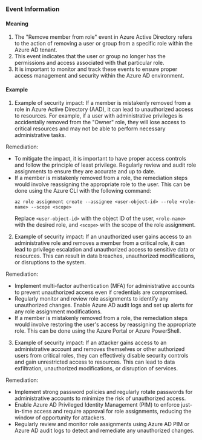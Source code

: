 
### Event Information

#### Meaning

1. The "Remove member from role" event in Azure Active Directory refers to the action of removing a user or group from a specific role within the Azure AD tenant.
2. This event indicates that the user or group no longer has the permissions and access associated with that particular role.
3. It is important to monitor and track these events to ensure proper access management and security within the Azure AD environment.

#### Example

1. Example of security impact: If a member is mistakenly removed from a role in Azure Active Directory (AAD), it can lead to unauthorized access to resources. For example, if a user with administrative privileges is accidentally removed from the "Owner" role, they will lose access to critical resources and may not be able to perform necessary administrative tasks.

Remediation:
- To mitigate the impact, it is important to have proper access controls and follow the principle of least privilege. Regularly review and audit role assignments to ensure they are accurate and up to date.
- If a member is mistakenly removed from a role, the remediation steps would involve reassigning the appropriate role to the user. This can be done using the Azure CLI with the following command:
  ```
  az role assignment create --assignee <user-object-id> --role <role-name> --scope <scope>
  ```
  Replace `<user-object-id>` with the object ID of the user, `<role-name>` with the desired role, and `<scope>` with the scope of the role assignment.

2. Example of security impact: If an unauthorized user gains access to an administrative role and removes a member from a critical role, it can lead to privilege escalation and unauthorized access to sensitive data or resources. This can result in data breaches, unauthorized modifications, or disruptions to the system.

Remediation:
- Implement multi-factor authentication (MFA) for administrative accounts to prevent unauthorized access even if credentials are compromised.
- Regularly monitor and review role assignments to identify any unauthorized changes. Enable Azure AD audit logs and set up alerts for any role assignment modifications.
- If a member is mistakenly removed from a role, the remediation steps would involve restoring the user's access by reassigning the appropriate role. This can be done using the Azure Portal or Azure PowerShell.

3. Example of security impact: If an attacker gains access to an administrative account and removes themselves or other authorized users from critical roles, they can effectively disable security controls and gain unrestricted access to resources. This can lead to data exfiltration, unauthorized modifications, or disruption of services.

Remediation:
- Implement strong password policies and regularly rotate passwords for administrative accounts to minimize the risk of unauthorized access.
- Enable Azure AD Privileged Identity Management (PIM) to enforce just-in-time access and require approval for role assignments, reducing the window of opportunity for attackers.
- Regularly review and monitor role assignments using Azure AD PIM or Azure AD audit logs to detect and remediate any unauthorized changes.

